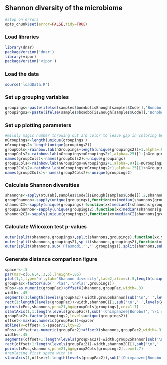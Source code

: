 ## Shannon diversity of the microbiome

```r
#stop on errors
opts_chunk$set(error=FALSE,tidy=TRUE)
```

### Load libraries
```r
library(dnar)
packageVersion('dnar')
library(vipor)
packageVersion('vipor')
```

### Load the data
```r
source('loadData.R')
```

### Set up grouping variables

```r
groupings<-paste(ifelse(samples$bonobo[isEnough[samples$Code]],'Bonobo','Chimpanzee'),ifelse(samples$malaria[isEnough[samples$Code]],'Laverania positive','Laverania negative'))
groupings2<-paste(ifelse(samples$bonobo[isEnough[samples$Code]],'Bonobo ','Chimpanzee '),ifelse(grepl('^TL',samples$area[isEnough[samples$Code]]),'TL2 site',ifelse(samples$bonobo[isEnough[samples$Code]],'non-endemic sites','all sites')),sep='')
```

### Set up plotting parameters
```r
#mildly magic number throwing out 3rd color to leave gap in coloring between two groups
nGroupings<-length(unique(groupings))
nGroupings2<-length(unique(groupings2))
groupCols<-rainbow.lab(nGroupings+length(unique(groupings2))+1,alpha=.9)[1:(nGroupings+1)][-3]
groupCols2<-rainbow.lab(nGroupings+nGroupings2+1,alpha=.25)[1:(nGroupings+1)][-3]
names(groupCols)<-names(groupCols2)<-unique(groupings)
group2Cols<-rainbow.lab(nGroupings+nGroupings2+1,alpha=.9)[1+nGroupings+1:nGroupings2]
group2Cols2<-rainbow.lab(nGroupings+nGroupings2+1,alpha=.25)[1+nGroupings+1:nGroupings2]
names(group2Cols)<-names(group2Cols2)<-unique(groupings2)
```

### Calculate Shannon diversities
```r
shannons<-apply(otuTab[,samples$Code[isEnough[samples$Code]]],2,shannon)
groupShannon<-sapply(unique(groupings),function(xx)median(shannons[groupings==xx]))
shannonCI<-sapply(unique(groupings),function(xx)medianCI(shannons[groupings==xx]))
group2Shannon<-sapply(unique(groupings2),function(xx)median(shannons[groupings2==xx]))
shannon2CI<-sapply(unique(groupings2),function(xx)medianCI(shannons[groupings2==xx]))
```

### Calculate Wilcoxon test p-values
```r
outer(split(shannons,groupings),split(shannons,groupings),function(xx,yy)mapply(function(xxx,yyy)wilcox.test(xxx,yyy)$p.value,xx,yy))
outer(split(shannons,groupings2),split(shannons,groupings2),function(xx,yy)mapply(function(xxx,yyy)wilcox.test(xxx,yyy)$p.value,xx,yy))
outer(split(shannons,sub('Plasmodi.*','',groupings)),split(shannons,sub('Plasmodi.*','',groupings)),function(xx,yy)mapply(function(xxx,yyy)wilcox.test(xxx,yyy)$p.value,xx,yy))
```

### Generate distance comparison figure
```r
spacer<-.5
par(mar=c(6.6,4,.3,5),lheight=.85)
plot(1,1,type='n',ylab='Shannon diversity',las=2,xlim=c(.5,length(unique(c(groupings,groupings2)))+.5+spacer),ylim=range(shannons),xaxt='n',xlab='',bty='l')
groupFac<-factor(sub(' Plas','\nPlas',groupings))
xPos<-as.numeric(groupFac)+offsetX(shannons,groupFac,width=.3)
width<-.45
segments(1:length(levels(groupFac))-width,groupShannon[sub('\n',' ',levels(groupFac))],1:length(levels(groupFac))+width,groupShannon[sub('\n',' ',levels(groupFac))],lwd=3,col=groupCols[sub('\n',' ',levels(groupFac))])
rect(1:length(levels(groupFac))-width,shannonCI[1,sub('\n',' ',levels(groupFac))],1:length(levels(groupFac))+width,shannonCI[2,sub('\n',' ',levels(groupFac))],lwd=2,border=NA,col=groupCols2[sub('\n',' ',levels(groupFac))])
points(xPos,shannons,pch=21,bg=groupCols[groupings],cex=1.7)
slantAxis(1,1:length(levels(groupFac)),sub('(Chimpanzee|Bonobo)','\\1 samples',sub(' Laverania','\nLaverania',levels(groupFac))),srt=-30)
groupFac2<-factor(groupings2,levels=unique(groupings2))
offset<-max(as.numeric(groupFac))+spacer
abline(v=offset+.5-spacer/2,lty=2)
xPos<-offset+as.numeric(groupFac2)+offsetX(shannons,groupFac2,width=.3)
width<-.45
segments(offset+1:length(levels(groupFac2))-width,group2Shannon[sub('\n',' ',levels(groupFac2))],offset+1:length(levels(groupFac2))+width,group2Shannon[sub('\n',' ',levels(groupFac2))],lwd=3,col=group2Cols[sub('\n',' ',levels(groupFac2))])
rect(offset+1:length(levels(groupFac2))-width,shannon2CI[1,sub('\n',' ',levels(groupFac2))],offset+1:length(levels(groupFac2))+width,shannon2CI[2,sub('\n',' ',levels(groupFac2))],lwd=2,border=NA,col=group2Cols2[sub('\n',' ',levels(groupFac2))])
points(xPos,shannons,pch=21,bg=group2Cols[groupings2],cex=1.7)
#replacing first space with \n
slantAxis(1,offset+1:length(levels(groupFac2)),sub('(Chimpanzee|Bonobo)','\\1 samples',sub(' ','\n',levels(groupFac2))),srt=-30)
```
